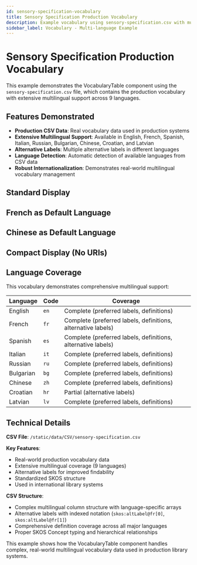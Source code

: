 ```yaml
---
id: sensory-specification-vocabulary
title: Sensory Specification Production Vocabulary
description: Example vocabulary using sensory-specification.csv with multilingual support
sidebar_label: Vocabulary - Multi-language Example
---
```


# Sensory Specification Production Vocabulary

This example demonstrates the VocabularyTable component using the `sensory-specification.csv` file, which contains the production vocabulary with extensive multilingual support across 9 languages.

## Features Demonstrated

- **Production CSV Data**: Real vocabulary data used in production systems
- **Extensive Multilingual Support**: Available in English, French, Spanish, Italian, Russian, Bulgarian, Chinese, Croatian, and Latvian
- **Alternative Labels**: Multiple alternative labels in different languages
- **Language Detection**: Automatic detection of available languages from CSV data
- **Robust Internationalization**: Demonstrates real-world multilingual vocabulary management

## Standard Display

<VocabularyTable 
  vocabularyId="sensory-specification"
  title="Sensory Specification Vocabulary"
  description="Standardized terms for describing the sensory characteristics of bibliographic content"
  scopeNote="This vocabulary is used in production library systems worldwide"
  prefix="sensoryspecfication"
  uri="https://iflastandards.info/ns/isbd/terms/contentqualification/sensoryspecfication"
  isDefinedBy="https://iflastandards.info/ns/isbd/terms/contentqualification/sensoryspecfication"
  csvFile="/data/CSV/sensory-specification.csv"
  showTitle={true}
  defaultLanguage="en"
  showCSVErrors={true}
/>

## French as Default Language

<VocabularyTable 
  vocabularyId="sensory-specification-fr"
  title="Vocabulaire de spécification sensorielle"
  description="Termes normalisés pour décrire les caractéristiques sensorielles du contenu bibliographique"
  csvFile="/data/CSV/sensory-specification.csv"
  showTitle={true}
  defaultLanguage="fr"
  filterPlaceholder="Rechercher des termes..."
/>

## Chinese as Default Language

<VocabularyTable 
  vocabularyId="sensory-specification-zh"
  title="感官规范词汇表"
  description="用于描述书目内容感官特征的标准化术语"
  csvFile="/data/CSV/sensory-specification.csv"
  showTitle={true}
  defaultLanguage="zh"
  filterPlaceholder="搜索术语..."
/>

## Compact Display (No URIs)

<VocabularyTable 
  vocabularyId="sensory-specification-compact"
  title="Sensory Terms Reference"
  description="Quick reference guide for sensory specification terms"
  csvFile="/data/CSV/sensory-specification.csv"
  showTitle={true}
  showURIs={false}
  showLanguageSelector={true}
  defaultLanguage="en"
  filterPlaceholder="Find sensory terms..."
/>

## Language Coverage

This vocabulary demonstrates comprehensive multilingual support:

| Language | Code | Coverage |
|----------|------|----------|
| English | `en` | Complete (preferred labels, definitions) |
| French | `fr` | Complete (preferred labels, definitions, alternative labels) |
| Spanish | `es` | Complete (preferred labels, definitions, alternative labels) |
| Italian | `it` | Complete (preferred labels, definitions) |
| Russian | `ru` | Complete (preferred labels, definitions) |
| Bulgarian | `bg` | Complete (preferred labels, definitions) |
| Chinese | `zh` | Complete (preferred labels, definitions) |
| Croatian | `hr` | Partial (alternative labels) |
| Latvian | `lv` | Complete (preferred labels, definitions) |

## Technical Details

**CSV File**: `/static/data/CSV/sensory-specification.csv`

**Key Features**:
- Real-world production vocabulary data
- Extensive multilingual coverage (9 languages)
- Alternative labels for improved findability
- Standardized SKOS structure
- Used in international library systems

**CSV Structure**:
- Complex multilingual column structure with language-specific arrays
- Alternative labels with indexed notation (`skos:altLabel@fr[0]`, `skos:altLabel@fr[1]`)
- Comprehensive definition coverage across all major languages
- Proper SKOS Concept typing and hierarchical relationships

This example shows how the VocabularyTable component handles complex, real-world multilingual vocabulary data used in production library systems.